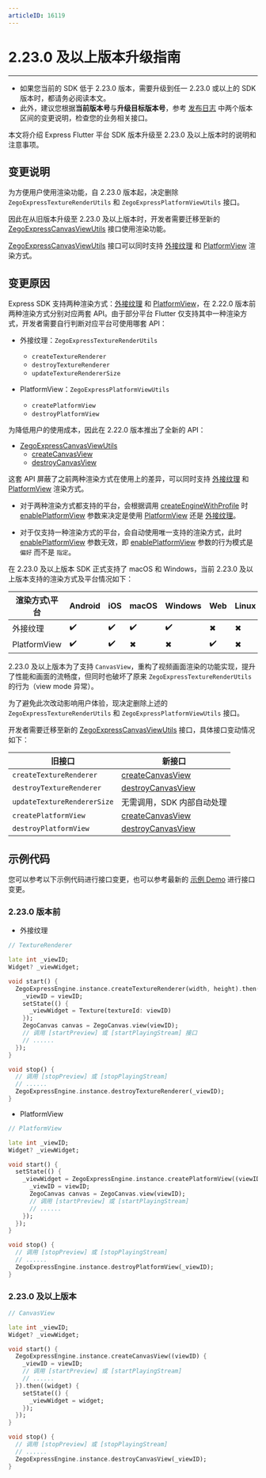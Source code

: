 ```yaml
---
articleID: 16119
---
```

# 2.23.0 及以上版本升级指南

---

<div class="mk-warning">

- 如果您当前的 SDK 低于 2.23.0 版本，需要升级到任一 2.23.0 或以上的 SDK 版本时，都请务必阅读本文。
- 此外，建议您根据**当前版本号**与**升级目标版本号**，参考 [发布日志](!DownloadSDK/Release_Notes) 中两个版本区间的变更说明，检查您的业务相关接口。
</div>

本文将介绍 Express Flutter 平台 SDK 版本升级至 2.23.0 及以上版本时的说明和注意事项。

## 变更说明

为方便用户使用渲染功能，自 2.23.0 版本起，决定删除 `ZegoExpressTextureRenderUtils` 和 `ZegoExpressPlatformViewUtils` 接口。

因此在从旧版本升级至 2.23.0 及以上版本时，开发者需要迁移至新的 [ZegoExpressCanvasViewUtils](/unique-api/express-video-sdk/zh/dart_flutter/zego_express_engine/ZegoExpressCanvasViewUtils.html) 接口使用渲染功能。

[ZegoExpressCanvasViewUtils](/unique-api/express-video-sdk/zh/dart_flutter/zego_express_engine/ZegoExpressCanvasViewUtils.html) 接口可以同时支持 [外接纹理](https://api.flutter.dev/flutter/widgets/Texture-class.html) 和 [PlatformView](https://docs.flutter.dev/development/platform-integration/android/platform-views) 渲染方式。

## 变更原因

Express SDK 支持两种渲染方式：[外接纹理](https://api.flutter.dev/flutter/widgets/Texture-class.html) 和 [PlatformView](https://docs.flutter.dev/development/platform-integration/android/platform-views)，在 2.22.0 版本前两种渲染方式分别对应两套 API。由于部分平台 Flutter 仅支持其中一种渲染方式，开发者需要自行判断对应平台可使用哪套 API：

- 外接纹理：`ZegoExpressTextureRenderUtils`
  - `createTextureRenderer`
  - `destroyTextureRenderer`
  - `updateTextureRendererSize`
  
- PlatformView：`ZegoExpressPlatformViewUtils`
  - `createPlatformView`
  - `destroyPlatformView`

为降低用户的使用成本，因此在 2.22.0 版本推出了全新的 API：

- [ZegoExpressCanvasViewUtils](/unique-api/express-video-sdk/zh/dart_flutter/zego_express_engine/ZegoExpressCanvasViewUtils.html)
  - [createCanvasView](/unique-api/express-video-sdk/zh/dart_flutter/zego_express_engine/ZegoExpressCanvasViewUtils/createCanvasView.html)
  - [destroyCanvasView](/unique-api/express-video-sdk/zh/dart_flutter/zego_express_engine/ZegoExpressCanvasViewUtils/destroyCanvasView.html)

这套 API 屏蔽了之前两种渲染方式在使用上的差异，可以同时支持 [外接纹理](https://api.flutter.dev/flutter/widgets/Texture-class.html) 和 [PlatformView](https://docs.flutter.dev/development/platform-integration/android/platform-views) 渲染方式。

- 对于两种渲染方式都支持的平台，会根据调用 [createEngineWithProfile](/unique-api/express-video-sdk/zh/dart_flutter/zego_express_engine/ZegoExpressEngine/createEngineWithProfile.html) 时 [enablePlatformView](/unique-api/express-video-sdk/zh/dart_flutter/zego_express_engine/ZegoEngineProfile/enablePlatformView.html) 参数来决定是使用 [PlatformView](https://docs.flutter.dev/development/platform-integration/android/platform-views) 还是 [外接纹理](https://api.flutter.dev/flutter/widgets/Texture-class.html)。

- 对于仅支持一种渲染方式的平台，会自动使用唯一支持的渲染方式，此时 [enablePlatformView](/unique-api/express-video-sdk/zh/dart_flutter/zego_express_engine/ZegoEngineProfile/enablePlatformView.html) 参数无效，即 [enablePlatformView](/unique-api/express-video-sdk/zh/dart_flutter/zego_express_engine/ZegoEngineProfile/enablePlatformView.html) 参数的行为模式是 `偏好` 而不是 `指定`。

在 2.23.0 及以上版本 SDK 正式支持了 macOS 和 Windows，当前 2.23.0 及以上版本支持的渲染方式及平台情况如下：

渲染方式\平台 | Android | iOS | macOS | Windows | Web | Linux
------------|---------|-----|-------|---------|-----|-------
外接纹理      | ✔️       | ✔️   | ✔️     | ✔️       | ✖   | ✖
PlatformView | ✔️       | ✔️   | ✖     | ✖       | ✔️   | ✖

2.23.0 及以上版本为了支持 `CanvasView`，重构了视频画面渲染的功能实现，提升了性能和画面的流畅度，但同时也破坏了原来 `ZegoExpressTextureRenderUtils` 的行为（view mode 异常）。

为了避免此次改动影响用户体验，现决定删除上述的 `ZegoExpressTextureRenderUtils` 和 `ZegoExpressPlatformViewUtils` 接口。

开发者需要迁移至新的 [ZegoExpressCanvasViewUtils](/unique-api/express-video-sdk/zh/dart_flutter/zego_express_engine/ZegoExpressCanvasViewUtils.html) 接口，具体接口变动情况如下：

旧接口 | 新接口
----|-----
`createTextureRenderer`| [createCanvasView](/unique-api/express-video-sdk/zh/dart_flutter/zego_express_engine/ZegoExpressCanvasViewUtils/createCanvasView.html)
`destroyTextureRenderer` | [destroyCanvasView](/unique-api/express-video-sdk/zh/dart_flutter/zego_express_engine/ZegoExpressCanvasViewUtils/destroyCanvasView.html)
`updateTextureRendererSize` | 无需调用，SDK 内部自动处理
`createPlatformView`| [createCanvasView](/unique-api/express-video-sdk/zh/dart_flutter/zego_express_engine/ZegoExpressCanvasViewUtils/createCanvasView.html)
`destroyPlatformView` | [destroyCanvasView](/unique-api/express-video-sdk/zh/dart_flutter/zego_express_engine/ZegoExpressCanvasViewUtils/destroyCanvasView.html)

## 示例代码

您可以参考以下示例代码进行接口变更，也可以参考最新的 [示例 Demo](https://github.com/zegoim/zego-express-flutter-sdk/tree/main/example) 进行接口变更。

### 2.23.0 版本前

- 外接纹理

```dart
// TextureRenderer

late int _viewID;
Widget? _viewWidget;

void start() {
  ZegoExpressEngine.instance.createTextureRenderer(width, height).then((viewID) {
    _viewID = viewID;
    setState(() {
      _viewWidget = Texture(textureId: viewID)
    });
    ZegoCanvas canvas = ZegoCanvas.view(viewID);
    // 调用 [startPreview] 或 [startPlayingStream] 接口
    // ......
  });
}

void stop() {
  // 调用 [stopPreview] 或 [stopPlayingStream]
  // ......
  ZegoExpressEngine.instance.destroyTextureRenderer(_viewID);
}
```

- PlatformView

```dart
// PlatformView  

late int _viewID;
Widget? _viewWidget;

void start() {
  setState(() {
    _viewWidget = ZegoExpressEngine.instance.createPlatformView((viewID) {
      _viewID = viewID;
      ZegoCanvas canvas = ZegoCanvas.view(viewID);
      // 调用 [startPreview] 或 [startPlayingStream]
      // ......
    });
  });
}

void stop() {
  // 调用 [stopPreview] 或 [stopPlayingStream]
  // ......
  ZegoExpressEngine.instance.destroyPlatformView(_viewID);
}
```

### 2.23.0 及以上版本

```dart
// CanvasView 

late int _viewID;
Widget? _viewWidget;

void start() {
  ZegoExpressEngine.instance.createCanvasView((viewID) {
    _viewID = viewID;
    // 调用 [startPreview] 或 [startPlayingStream]
    // ......
  }).then((widget) {
    setState(() {
      _viewWidget = widget;
    });
  });
}

void stop() {
  // 调用 [stopPreview] 或 [stopPlayingStream]
  // ......
  ZegoExpressEngine.instance.destroyCanvasView(_viewID);
}
```

